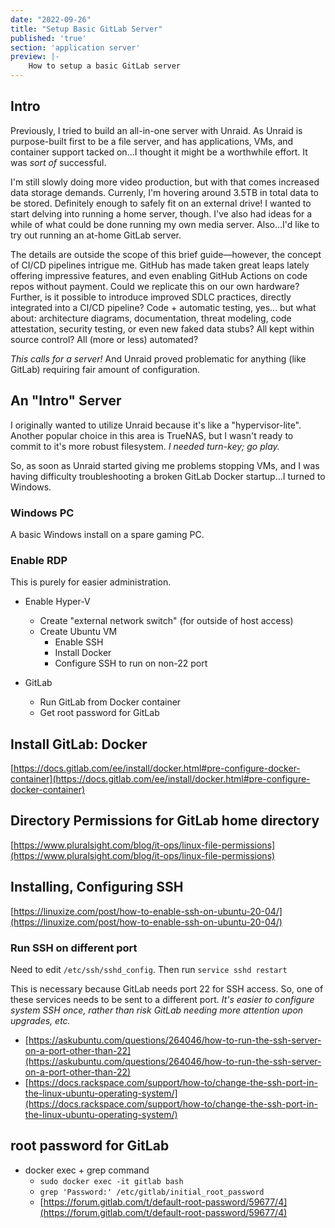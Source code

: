 ```yaml
---
date: "2022-09-26"
title: "Setup Basic GitLab Server"
published: 'true'
section: 'application server'
preview: |-
    How to setup a basic GitLab server
---
```


## Intro

Previously, I tried to build an all-in-one server with Unraid. As Unraid is purpose-built first to be a
file server, and has applications, VMs, and container support tacked on...I thought it might be a worthwhile 
effort. It was _sort of_ successful.

I'm still slowly doing more video production, but with that comes increased data storage demands. Currenly, 
I'm hovering around 3.5TB in total data to be stored. Definitely enough to safely fit on an external drive! I
wanted to start delving into running a home server, though. I've also had ideas for a while of what could be 
done running my own media server. Also...I'd like to try out running an at-home GitLab server.

The details are outside the scope of this brief guide&mdash;however, the concept of CI/CD pipelines intrigue 
me. GitHub has made taken great leaps lately offering impressive features, and even enabling GitHub Actions 
on code repos without payment. Could we replicate this on our own hardware? Further, is it possible to 
introduce improved SDLC practices, directly integrated into a CI/CD pipeline? Code + automatic testing, yes...
but what about: architecture diagrams, documentation, threat modeling, code attestation, security testing, 
or even new faked data stubs? All kept within source control? All (more or less) automated?

_This calls for a server!_ And Unraid proved problematic for anything (like GitLab) requiring fair amount of 
configuration.

## An "Intro" Server

I originally wanted to utilize Unraid because it's like a "hypervisor-lite". Another popular choice in this 
area is TrueNAS, but I wasn't ready to commit to it's more robust filesystem. _I needed turn-key; go play._

So, as soon as Unraid started giving me problems stopping VMs, and I was having difficulty troubleshooting a 
broken GitLab Docker startup...I turned to Windows.

### Windows PC

A basic Windows install on a spare gaming PC.

### Enable RDP

This is purely for easier administration.

- Enable Hyper-V
  - Create "external network switch" (for outside of host access)
  - Create Ubuntu VM
    - Enable SSH
    - Install Docker
    - Configure SSH to run on non-22 port

- GitLab
  - Run GitLab from Docker container
  - Get root password for GitLab

## Install GitLab: Docker

[https://docs.gitlab.com/ee/install/docker.html#pre-configure-docker-container](https://docs.gitlab.com/ee/install/docker.html#pre-configure-docker-container)

## Directory Permissions for GitLab home directory

[https://www.pluralsight.com/blog/it-ops/linux-file-permissions](https://www.pluralsight.com/blog/it-ops/linux-file-permissions)

## Installing, Configuring SSH

[https://linuxize.com/post/how-to-enable-ssh-on-ubuntu-20-04/](https://linuxize.com/post/how-to-enable-ssh-on-ubuntu-20-04/)

### Run SSH on different port

Need to edit `/etc/ssh/sshd_config`. Then run `service sshd restart`

This is necessary because GitLab needs port 22 for SSH access. So, one of these services needs to be 
sent to a different port. _It's easier to configure system SSH once, rather than risk GitLab needing
more attention upon upgrades, etc._

- [https://askubuntu.com/questions/264046/how-to-run-the-ssh-server-on-a-port-other-than-22](https://askubuntu.com/questions/264046/how-to-run-the-ssh-server-on-a-port-other-than-22)
- [https://docs.rackspace.com/support/how-to/change-the-ssh-port-in-the-linux-ubuntu-operating-system/](https://docs.rackspace.com/support/how-to/change-the-ssh-port-in-the-linux-ubuntu-operating-system/)


## root password for GitLab

- docker exec + grep command
  - `sudo docker exec -it gitlab bash`
  - `grep 'Password:' /etc/gitlab/initial_root_password`
  - [https://forum.gitlab.com/t/default-root-password/59677/4](https://forum.gitlab.com/t/default-root-password/59677/4)